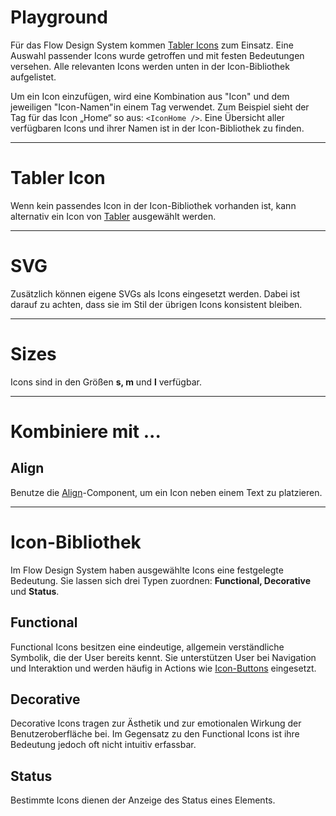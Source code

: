 # Playground

Für das Flow Design System kommen [Tabler Icons](https://tabler.io/icons) zum Einsatz. Eine Auswahl passender Icons wurde getroffen und mit festen Bedeutungen versehen. Alle relevanten Icons werden unten in der Icon-Bibliothek aufgelistet.

Um ein Icon einzufügen, wird eine Kombination aus "Icon" und dem jeweiligen "Icon-Namen"in einem Tag verwendet. Zum Beispiel sieht der Tag für das Icon „Home“ so aus: `<IconHome />`. Eine Übersicht aller verfügbaren Icons und ihrer Namen ist in der Icon-Bibliothek zu finden.

<LiveCodeEditor />

---

# Tabler Icon

Wenn kein passendes Icon in der Icon-Bibliothek vorhanden ist, kann alternativ ein Icon von [Tabler](https://tabler.io/icons) ausgewählt werden.

<LiveCodeEditor example="tabler" editorCollapsed />

---

# SVG

Zusätzlich können eigene SVGs als Icons eingesetzt werden. Dabei ist darauf zu achten, dass sie im Stil der übrigen Icons konsistent bleiben.

<LiveCodeEditor example="svg" editorCollapsed />

---

# Sizes

Icons sind in den Größen **s, m** und **l** verfügbar.

<LiveCodeEditor example="sizes" editorCollapsed />

---

# Kombiniere mit ...

## Align

Benutze die [Align](/03-components/structure/align)-Component, um ein Icon
neben einem Text zu platzieren.

<LiveCodeEditor example="align" editorCollapsed />

---

# Icon-Bibliothek

Im Flow Design System haben ausgewählte Icons eine festgelegte Bedeutung. Sie lassen sich drei Typen zuordnen: **Functional, Decorative** und **Status**.

## Functional

Functional Icons besitzen eine eindeutige, allgemein verständliche Symbolik, die der User bereits kennt. Sie unterstützen User bei Navigation und Interaktion und werden häufig in Actions wie [Icon-Buttons](/03-components/actions/button) eingesetzt.

<LiveCodeEditor example="functional" editorCollapsed />

## Decorative

Decorative Icons tragen zur Ästhetik und zur emotionalen Wirkung der Benutzeroberfläche bei. Im Gegensatz zu den Functional Icons ist ihre Bedeutung jedoch oft nicht intuitiv erfassbar.

<LiveCodeEditor example="decorative" editorCollapsed />

## Status

Bestimmte Icons dienen der Anzeige des Status eines Elements.

<LiveCodeEditor example="states" editorCollapsed />
